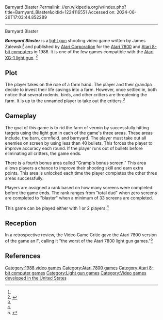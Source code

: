 Barnyard Blaster
Permalink: //en.wikipedia.org/w/index.php?title=Barnyard_Blaster&oldid=1224116551
Accessed on: 2024-06-26T17:03:44.852289



------
Barnyard Blaster
{{Short description|1988 video game}}
{{Infobox video game
| title = Barnyard Blaster
| image = File:Barnyard_Blaster_1988_Atari_7800_Cover_Art.jpg
| publisher = [[Atari Corporation]]
| programmer = James Zalewski<ref name=giantlist/>
| platforms = [[Atari 7800]], [[Atari 8-bit]]
| released = 1988
| genre = [[Light-gun shooter]]
}}

'''''Barnyard Blaster''''' is a [[light gun]] shooting video game written by James Zalewski<ref name=giantlist/> and published by [[Atari Corporation]] for the [[Atari 7800]] and [[Atari 8-bit computers]] in 1988. It is one of the few games compatible with the [[Atari XG-1 light gun]]. <ref name=":0">{{Cite book|title=Barnyard Blaster Atari 7800 Game Manual|publisher=Atari Corporation|year=1988|location=Sunnyvale, California|pages=1–4}}</ref>

== Plot ==
The player takes on the role of a farm hand. The player and their grandpa decide to invest their life savings into a farm. However, once settled in, both notice that several rodents, birds, and other critters are threatening the farm. It is up to the unnamed player to take out the critters.<ref name=":0" />

== Gameplay ==
The goal of this game is to rid the farm of vermin by successfully hitting targets using the light gun in each of the game's three areas. These areas include, the barn, cornfield, and barnyard. The player must take out all enemies on screen by using less than 40 bullets. This forces the player to improve accuracy each round. If the player runs out of bullets before eliminating all critters, the game ends. 

There is a fourth bonus area called "Gramp's bonus screen." This area allows players a chance to improve their shooting skill and earn extra points. This area is unlocked each time the player completes the other three areas successfully. 

Players are assigned a rank based on how many screens were completed before the game ends. The rank ranges from "total dud" when zero screens are completed to "blaster" when a minimum of 33 screens are completed.

This game can be played either with 1 or 2 players.<ref name=":0" />

== Reception ==
In a retrospective review, the Video Game Critic gave the Atari 7800 version of the game an F, calling it "the worst of the Atari 7800 light gun games."<ref>{{Cite web|url=https://www.mobygames.com/game/atari-7800/barnyard-blaster/mobyrank|title=Barnyard Blaster for Atari 7800 (1988) MobyRank|website=MobyGames|access-date=2019-06-15}}</ref>

== References ==
{{reflist|refs=
<ref name=giantlist>{{cite web |last1=Hague |first1=James |title=The Giant List of Classic Game Programmers |url=https://dadgum.com/giantlist/}}</ref>
}}

[[Category:1988 video games]]
[[Category:Atari 7800 games]]
[[Category:Atari 8-bit computer games]]
[[Category:Light gun games]]
[[Category:Video games developed in the United States]]
